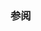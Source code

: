 {{cpp/numeric/math/binary_is|isless
|description=确定浮点数 {{c|x}} 是否小于浮点数 {{c|y}}，而不设置浮点数异常。
|condition={{c|1=x &lt; y}}
|note=
如果一或两个实参为 NaN，那么浮点数的内建 {{c/core|operator&lt;}} 可能会引发 {{lc|FE_INVALID}}。此函数是 {{c/core|operator&lt;}} 的“安静”版本。
}}

===参阅===
{{dsc begin}}
{{dsc inc|cpp/utility/functional/dsc less}}
{{dsc inc|cpp/numeric/math/dsc isgreater}}
{{dsc see c|c/numeric/math/isless}}
{{dsc end}}

{{langlinks|de|en|es|fr|it|ja|pt|ru}}